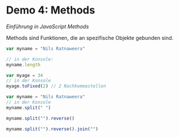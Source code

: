 # Demo 4: Methods {#sec-js-methods}

*Einführung in JavaScript Methods*

Methods sind Funktionen, die an spezifische Objekte gebunden sind. 

```js
var myname = "Nils Ratnaweera"

// in der Konsole:
myname.length
```

```js
var myage = 34
// in der Konsole
myage.toFixed(2) // 2 Nachkommastellen
```


```js
var myname = "Nils Ratnaweera"
// in der Konsole
myname.split(" ")

myname.split("").reverse()

myname.split("").reverse().join("")
```


